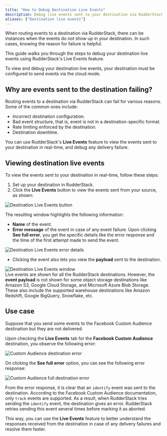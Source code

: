 ```yaml
---
title: "How to Debug Destination Live Events"
description: Debug live events sent to your destination via RudderStack.
aliases: ["Destination live events"]
---
```


When routing events to a destination via RudderStack, there can be instances when the events do not show up in your destination. In such cases, knowing the reason for failure is helpful.

This guide walks you through the steps to debug your destination live events using RudderStack's <Link to="/dashboard-guides/live-events/">Live Events</Link> feature.

<div class="warningBlock">
To view and debug your destination live events, your destination must be configured to send events via the <Link to="/destinations/rudderstack-connection-modes/#cloud-mode">cloud mode</Link>.
</div>

## Why are events sent to the destination failing?

Routing events to a destination via RudderStack can fail for various reasons. Some of the common ones include:

- Incorrect destination configuration.
- Bad event structure, that is, event is not in a destination-specific format.
- Rate limiting enforced by the destination.
- Destination downtime.

You can use RudderStack's **Live Events** feature to view the events sent to your destination in real-time, and debug any delivery failure.

## Viewing destination live events

To view the events sent to your destination in real-time, follow these steps:

1. <Link to="/dashboard-guides/destinations/#adding-a-destination">Set up your destination</Link> in RudderStack.
2. Click the **LIve Events** button to view the events sent from your source, as shown:

<img src="../../assets/user-guides/destination-live-events.png" alt="Destination Live Events button" />

The resulting window highlights the following information: 

- **Name** of the event.
- **Error message** of the event in case of any event failure. Upon clicking **See full error**, you get the specific details like the error response and the time of the first attempt made to send the event.

<img src="../../assets/user-guides/destination-live-events-error-new.png" alt="Destination Live Events error details" />

- Clicking the event also lets you view the **payload** sent to the destination.

<img src="../../assets/user-guides/destination-live-events-details.png" alt="Destination Live Events window" />

<div class="warningBlock">
Live events are shown for all the RudderStack destinations. However, the <strong>event payload</strong> is not shown for some object storage destinations like <Link to="/destinations/streaming-destinations/amazon-s3/">Amazon S3</Link>, <Link to="/destinations/streaming-destinations/google-cloud-storage/">Google Cloud Storage</Link>, and <Link to="/destinations/streaming-destinations/microsoft-azure-blob-storage/">Microsoft Azure Blob Storage</Link>. These also include the <Link to="/destinations/warehouse-destinations/">supported warehouse destinations</Link> like <Link to="/destinations/warehouse-destinations/redshift/">Amazon Redshift</Link>, <Link to="/destinations/warehouse-destinations/bigquery/">Google BigQuery</Link>, <Link to="/destinations/warehouse-destinations/snowflake/">Snowflake</Link>, etc.
</div>

## Use case

Suppose that you send some events to the <Link to="/destinations/streaming-destinations/fb-custom-audience/">Facebook Custom Audience</Link> destination but they are not delivered. 

Upon checking the **Live Events** tab for the **Facebook Custom Audience** destination, you observe the following error:

<img src="../../assets/rs-cloud/custom-audience-error.png" alt="Custom Audience destination error" />

On clicking the **See full error** option, you can see the following error response:

<img src="../../assets/rs-cloud/custom-audience-full-error.png" alt="Custom Audience full destination error" />

From the error response, it is clear that an <Link to="/event-spec/standard-events/identify/">`identify`</Link> event was sent to the destination. According to the <Link to="/destinations/streaming-destinations/fb-custom-audience/">Facebook Custom Audience documentation</Link>, only <Link to="/event-spec/standard-events/track/">`track`</Link> events are supported. As a result, when RudderStack tries sending the `identify` event, the destination gives an error. RudderStack retries sending this event several times before marking it as aborted.

This way, you can use the **Live Events** feature to better understand the responses received from the destination in case of any delivery failures and resolve them faster.